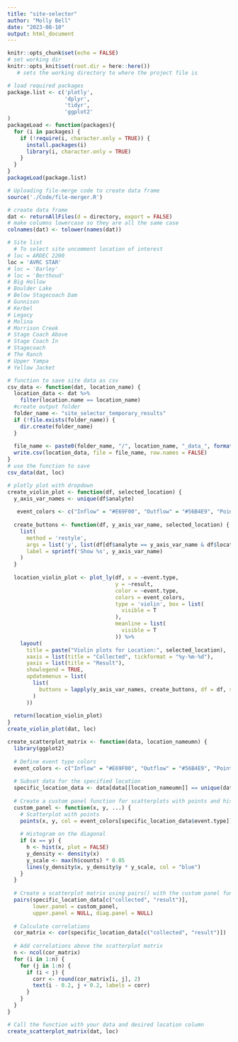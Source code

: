 ```yaml
---
title: "site-selector"
author: "Molly Bell"
date: "2023-08-10"
output: html_document
---
```


```r
knitr::opts_chunk$set(echo = FALSE)
# set working dir
knitr::opts_knit$set(root.dir = here::here())
   # sets the working directory to where the project file is 
```

```r
# load required packages
package.list <- c('plotly',
                  'dplyr',
                  'tidyr',
                  'ggplot2'
)
packageLoad <- function(packages){
  for (i in packages) {
    if (!require(i, character.only = TRUE)) {
      install.packages(i)
      library(i, character.only = TRUE)
    }
  }
}
packageLoad(package.list)
```

```r
# Uploading file-merge code to create data frame
source('./Code/file-merger.R')

# create data frame
dat <- returnAllFiles(d = directory, export = FALSE)
# make columns lowercase so they are all the same case
colnames(dat) <- tolower(names(dat))
```

```r

# Site list
  # To select site uncomment location of interest
# loc = ARDEC 2200
loc = 'AVRC STAR'
# loc = 'Barley'
# loc = 'Berthoud'
# Big Hollow
# Boulder Lake
# Below Stagecoach Dam
# Gunnison
# Kerbel
# Legacy
# Molina
# Morrison Creek
# Stage Coach Above
# Stage Coach In
# Stagecoach
# The Ranch
# Upper Yampa
# Yellow Jacket

```

```r
# function to save site data as csv
csv_data <- function(dat, location_name) {
  location_data <- dat %>%
    filter(location.name == location_name)
  #create output folder
  folder_name <- "site_selector_temporary_results"
  if (!file.exists(folder_name)) {
    dir.create(folder_name)
  }
  
  file_name <- paste0(folder_name, "/", location_name, "_data_", format(Sys.Date(), "%Y-%m-%d"), ".csv")
  write.csv(location_data, file = file_name, row.names = FALSE)
}
# use the function to save
csv_data(dat, loc)
```

```r

# plotly plot with dropdown
create_violin_plot <- function(df, selected_location) {
  y_axis_var_names <- unique(df$analyte)
  
   event_colors <- c("Inflow" = "#E69F00", "Outflow" = "#56B4E9", "Point Sample" = "#009E73")
  
  create_buttons <- function(df, y_axis_var_name, selected_location) {
    list(
      method = 'restyle',
      args = list('y', list(df[df$analyte == y_axis_var_name & df$location.name == selected_location, "result"])),
      label = sprintf('Show %s', y_axis_var_name)
    )
  }
  
  location_violin_plot <- plot_ly(df, x = ~event.type,
                                  y = ~result,
                                  color = ~event.type,
                                  colors = event_colors,
                                  type = 'violin', box = list(
                                    visible = T
                                  ),
                                  meanline = list(
                                    visible = T
                                  )) %>%
    layout(
      title = paste("Violin plots for Location:", selected_location),
      xaxis = list(title = "Collected", tickformat = "%y-%m-%d"),
      yaxis = list(title = "Result"),
      showlegend = TRUE,
      updatemenus = list(
        list(
          buttons = lapply(y_axis_var_names, create_buttons, df = df, selected_location = selected_location)
        )
      ))
  
  return(location_violin_plot)
}
create_violin_plot(dat, loc)

```


```r
create_scatterplot_matrix <- function(data, location_nameumn) {
  library(ggplot2)
  
  # Define event type colors
  event_colors <- c("Inflow" = "#E69F00", "Outflow" = "#56B4E9", "Point Sample" = "#009E73")
  
  # Subset data for the specified location
  specific_location_data <- data[data[[location_nameumn]] == unique(data[[location_nameumn]]), ]
  
  # Create a custom panel function for scatterplots with points and histograms
  custom_panel <- function(x, y, ...) {
    # Scatterplot with points
    points(x, y, col = event_colors[specific_location_data$event.type])
    
    # Histogram on the diagonal
    if (x == y) {
      h <- hist(x, plot = FALSE)
      y_density <- density(x)
      y_scale <- max(h$counts) * 0.05
      lines(y_density$x, y_density$y * y_scale, col = "blue")
    }
  }
  
  # Create a scatterplot matrix using pairs() with the custom panel function
  pairs(specific_location_data[c("collected", "result")],
        lower.panel = custom_panel,
        upper.panel = NULL, diag.panel = NULL)
  
  # Calculate correlations
  cor_matrix <- cor(specific_location_data[c("collected", "result")])
  
  # Add correlations above the scatterplot matrix
  n <- ncol(cor_matrix)
  for (i in 1:n) {
    for (j in 1:n) {
      if (i < j) {
        corr <- round(cor_matrix[i, j], 2)
        text(i - 0.2, j + 0.2, labels = corr)
      }
    }
  }
}

# Call the function with your data and desired location column
create_scatterplot_matrix(dat, loc)

```

